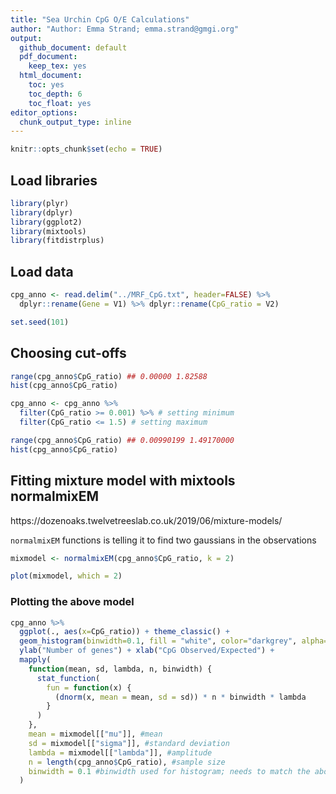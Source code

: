 ```yaml
---
title: "Sea Urchin CpG O/E Calculations"
author: "Author: Emma Strand; emma.strand@gmgi.org"
output:
  github_document: default
  pdf_document:
    keep_tex: yes
  html_document:
    toc: yes
    toc_depth: 6
    toc_float: yes
editor_options: 
  chunk_output_type: inline
---
```


```r
knitr::opts_chunk$set(echo = TRUE)
```

## Load libraries 

```r
library(plyr)
library(dplyr)
library(ggplot2)
library(mixtools)
library(fitdistrplus)
```

## Load data 

```r
cpg_anno <- read.delim("../MRF_CpG.txt", header=FALSE) %>%
  dplyr::rename(Gene = V1) %>% dplyr::rename(CpG_ratio = V2)

set.seed(101)
```

## Choosing cut-offs 

```r
range(cpg_anno$CpG_ratio) ## 0.00000 1.82588
hist(cpg_anno$CpG_ratio)

cpg_anno <- cpg_anno %>% 
  filter(CpG_ratio >= 0.001) %>% # setting minimum
  filter(CpG_ratio <= 1.5) # setting maximum 

range(cpg_anno$CpG_ratio) ## 0.00990199 1.49170000
hist(cpg_anno$CpG_ratio) 
```

## Fitting mixture model with mixtools normalmixEM

https://dozenoaks.twelvetreeslab.co.uk/2019/06/mixture-models/

`normalmixEM` functions is telling it to find two gaussians in the observations

```r
mixmodel <- normalmixEM(cpg_anno$CpG_ratio, k = 2)

plot(mixmodel, which = 2)
```

### Plotting the above model

```r
cpg_anno %>% 
  ggplot(., aes(x=CpG_ratio)) + theme_classic() + 
  geom_histogram(binwidth=0.1, fill = "white", color="darkgrey", alpha=0.9) + 
  ylab("Number of genes") + xlab("CpG Observed/Expected") +
  mapply(
    function(mean, sd, lambda, n, binwidth) {
      stat_function(
        fun = function(x) {
          (dnorm(x, mean = mean, sd = sd)) * n * binwidth * lambda
        }
      )
    },
    mean = mixmodel[["mu"]], #mean
    sd = mixmodel[["sigma"]], #standard deviation
    lambda = mixmodel[["lambda"]], #amplitude
    n = length(cpg_anno$CpG_ratio), #sample size
    binwidth = 0.1 #binwidth used for histogram; needs to match the above binwidth 
  )
```



